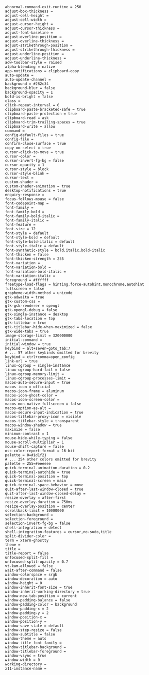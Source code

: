 ```text highlight-ghostty-options frame=terminal title="ghostty +show-config --default"
abnormal-command-exit-runtime = 250
adjust-box-thickness = 
adjust-cell-height = 
adjust-cell-width = 
adjust-cursor-height = 
adjust-cursor-thickness = 
adjust-font-baseline = 
adjust-overline-position = 
adjust-overline-thickness = 
adjust-strikethrough-position = 
adjust-strikethrough-thickness = 
adjust-underline-position = 
adjust-underline-thickness = 
adw-toolbar-style = raised
alpha-blending = native
app-notifications = clipboard-copy
auto-update = 
auto-update-channel = 
background = #282c34
background-blur = false
background-opacity = 1
bold-is-bright = false
class = 
click-repeat-interval = 0
clipboard-paste-bracketed-safe = true
clipboard-paste-protection = true
clipboard-read = ask
clipboard-trim-trailing-spaces = true
clipboard-write = allow
command = 
config-default-files = true
config-file = 
confirm-close-surface = true
copy-on-select = true
cursor-click-to-move = true
cursor-color = 
cursor-invert-fg-bg = false
cursor-opacity = 1
cursor-style = block
cursor-style-blink = 
cursor-text = 
custom-shader = 
custom-shader-animation = true
desktop-notifications = true
enquiry-response = 
focus-follows-mouse = false
font-codepoint-map = 
font-family = 
font-family-bold = 
font-family-bold-italic = 
font-family-italic = 
font-feature = 
font-size = 12
font-style = default
font-style-bold = default
font-style-bold-italic = default
font-style-italic = default
font-synthetic-style = bold,italic,bold-italic
font-thicken = false
font-thicken-strength = 255
font-variation = 
font-variation-bold = 
font-variation-bold-italic = 
font-variation-italic = 
foreground = #ffffff
freetype-load-flags = hinting,force-autohint,monochrome,autohint
fullscreen = false
grapheme-width-method = unicode
gtk-adwaita = true
gtk-custom-css = 
gtk-gsk-renderer = opengl
gtk-opengl-debug = false
gtk-single-instance = desktop
gtk-tabs-location = top
gtk-titlebar = true
gtk-titlebar-hide-when-maximized = false
gtk-wide-tabs = true
image-storage-limit = 320000000
initial-command = 
initial-window = true
keybind = alt+seven=goto_tab:7
# ... 57 other keybinds omitted for brevity
keybind = ctrl+comma=open_config
link-url = true
linux-cgroup = single-instance
linux-cgroup-hard-fail = false
linux-cgroup-memory-limit = 
linux-cgroup-processes-limit = 
macos-auto-secure-input = true
macos-icon = official
macos-icon-frame = aluminum
macos-icon-ghost-color = 
macos-icon-screen-color = 
macos-non-native-fullscreen = false
macos-option-as-alt = 
macos-secure-input-indication = true
macos-titlebar-proxy-icon = visible
macos-titlebar-style = transparent
macos-window-shadow = true
maximize = false
minimum-contrast = 1
mouse-hide-while-typing = false
mouse-scroll-multiplier = 1
mouse-shift-capture = false
osc-color-report-format = 16-bit
palette = 0=#1d1f21
# ... 254 other colors omitted for brevity
palette = 255=#eeeeee
quick-terminal-animation-duration = 0.2
quick-terminal-autohide = true
quick-terminal-position = top
quick-terminal-screen = main
quick-terminal-space-behavior = move
quit-after-last-window-closed = true
quit-after-last-window-closed-delay = 
resize-overlay = after-first
resize-overlay-duration = 750ms
resize-overlay-position = center
scrollback-limit = 10000000
selection-background = 
selection-foreground = 
selection-invert-fg-bg = false
shell-integration = detect
shell-integration-features = cursor,no-sudo,title
split-divider-color = 
term = xterm-ghostty
theme = 
title = 
title-report = false
unfocused-split-fill = 
unfocused-split-opacity = 0.7
vt-kam-allowed = false
wait-after-command = false
window-colorspace = srgb
window-decoration = auto
window-height = 0
window-inherit-font-size = true
window-inherit-working-directory = true
window-new-tab-position = current
window-padding-balance = false
window-padding-color = background
window-padding-x = 2
window-padding-y = 2
window-position-x = 
window-position-y = 
window-save-state = default
window-step-resize = false
window-subtitle = false
window-theme = auto
window-title-font-family = 
window-titlebar-background = 
window-titlebar-foreground = 
window-vsync = true
window-width = 0
working-directory = 
x11-instance-name = 
```

